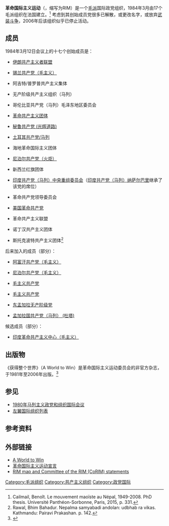 {{Maoism sidebar|国际组织}}
'''革命国际主义运动'''（{{lang-en|Revolutionary Internationalist Movement}}，缩写为RIM）是一个[[毛派|毛派]]国际政党组织，1984年3月由17个毛派组织在法国建立。<ref>Cailmail, Benoît. Le mouvement maoïste au Népal, 1949-2008. PhD thesis. Université Panthéon-Sorbonne, Paris, 2015, p. 331.</ref> 考虑到其创始成员党很多已解散，或更改名字，或放弃[[武装斗争|武装斗争]]，2006年后该组织似乎已停止活动。

== 成员 ==
1984年3月12日会议上的十七个创始成员是：
*{{伊朗}} [[伊朗共产主义者联盟|伊朗共产主义者联盟]]
*{{斯里兰卡}} [[锡兰共产党（毛主义）|锡兰共产党（毛主义）]]
*{{意大利}} 阿吉特/普罗普共产主义集体
*{{意大利}} 无产阶级共产主义组织（马列）
*{{flag|哥伦比亚}} 哥伦比亚共产党（马列）毛泽东地区委员会
*{{flag|哥伦比亚}} [[革命共产主义团体_(哥伦比亚)|革命共产主义团体]]
*{{flag|秘鲁}} [[秘鲁共产党_(光辉道路)|秘鲁共产党 (光辉道路)]]
*{{土耳其}} [[土耳其共产党/马列|土耳其共产党/马列]]
*{{flag|海地}} 海地革命国际主义团体
*{{flag|尼泊尔}} [[尼泊尔共产党（火炬）_(1983年)|尼泊尔共产党（火炬）]]
*{{新西兰}} 新西兰红旗团体
*{{印度}} [[印度共产党（马列）中央重组委员会|印度共产党（马列）中央重组委员会]]（[[印度共产党（马列）纳萨尔巴里|印度共产党（马列）纳萨尔巴里]]继承了该党的席位）
*{{印度}} 革命共产党领导委员会
*{{美国}} [[美国革命共产党|美国革命共产党]]
*{{flag|多米尼加共和国}} 革命共产主义联盟
*{{英国}} 诺丁汉共产主义团体
*{{英国}} 斯托克波特共产主义团体<ref>Rawal, Bhim Bahadur. Nepalma samyabadi andolan: udbhab ra vikas. Kathmandu: Pairavi Prakashan. p. 142.</ref>

后来加入的成员（部分）：
*{{flag|阿富汗}} [[阿富汗共产党（毛主义）|阿富汗共产党（毛主义）]]
*{{flag|尼泊尔}} [[尼泊尔共产党（毛主义）|尼泊尔共产党（毛主义）]]
*{{flag|土耳其}} [[毛主义共产党_(土耳其)|毛主义共产党]]
*{{flag|意大利}} [[毛主义共产党_(意大利)|毛主义共产党]]
*{{孟加拉国}} [[东孟加拉无产阶级党|东孟加拉无产阶级党]]
*{{孟加拉国}} [[孟加拉国共产党（马列）_(杜塔)|孟加拉国共产党（马列） (杜塔)]]

候选成员（部分）：
*{{印度}} [[印度革命共产主义中心（毛主义）|印度革命共产主义中心（毛主义）]]

==出版物==
《获得整个世界》（A World to Win）是革命国际主义运动委员会的非官方杂志，于1981年至2006年出版。<ref>{{cite web|url=http://bannedthought.net/International/RIM/index.htm|title=RIM Documents and Statements|publisher=Banned Thought|accessdate=May 8, 2017|archive-date=2021-05-07|archive-url=https://web.archive.org/web/20210507055344/https://www.bannedthought.net/International/RIM/index.htm|dead-url=no}}</ref>

==参见==
* [[1980年马列主义政党和组织国际会议|1980年马列主义政党和组织国际会议]]
*[[左翼国际组织列表|左翼国际组织列表]]

==参考资料==
{{reflist}}

== 外部链接 ==
*[https://www.aworldtowin.org A World to Win] {{Wayback|url=https://www.aworldtowin.org/ |date=20210213220635 }}
*[http://www.archive.org/download/DeclarationOfTheRevolutionaryInternationalistMovement_292/DeclarationOfTheRevolutionaryInternationalistMovement_292.pdf 革命国际主义运动宣言]
*[http://revcom.us/s/corim.htm RIM map and Committee of the RIM (CoRIM) statements] {{Wayback|url=http://revcom.us/s/corim.htm |date=20200719035030 }}

{{国际政党组织}}
{{maoism}}
[[Category:毛派组织|Category:毛派组织]]
[[Category:共产主义组织|Category:共产主义组织]]
[[Category:政党国际|Category:政党国际]]